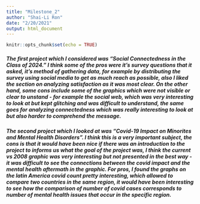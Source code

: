 ```yaml
---
title: "Milestone_2"
author: "Shai-Li Ron"
date: "2/20/2021"
output: html_document
---
```


```r
knitr::opts_chunk$set(echo = TRUE)
```


##### The first project which I considered was "Social Connectedness in the Class of 2024." I think some of the pros were it's survey questions that it asked, it's method of gathering data, for example by distributing the survey using social media to get as much reach as possible, also I liked the section on analyzing satisfaction as it was most clear. On the other hand, some cons include some of the graphics which were not visible or clear to unstand - for example the social web, which was very interesting to look at but kept glitching and was difficult to understand, the same goes for analyzing connectedness which was really interesting to look at but also harder to comprehend the message.
##### The second project which I looked at was "Covid-19 Impact on Minorites and Mental Health Disorders". I think this is a very important subject, the cons is that it would have been nice if there was an introduction to the project to informs us what the goal of the project was, I think the current vs 2008 graphic was very interesting but not presented in the best way - it was difficult to see the connections between the covid impact and the mental health aftermath in the graphic. For pros, I found the graphs on the latin America covid count pretty interesting, which allowed to compare two countries in the same region, it would have been interesting to see how the comparison of number of covid cases corresponds to number of mental health issues that occur in the specific region.

